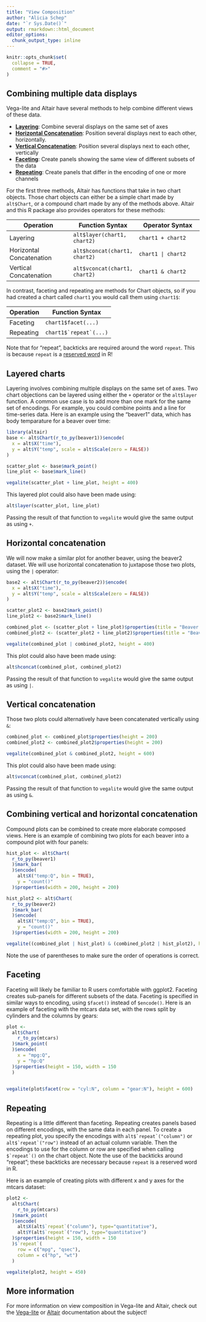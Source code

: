 ```yaml
---
title: "View Composition"
author: "Alicia Schep"
date: "`r Sys.Date()`"
output: rmarkdown::html_document
editor_options: 
  chunk_output_type: inline
---
```


```r
knitr::opts_chunk$set(
  collapse = TRUE,
  comment = "#>"
)
```

## Combining multiple data displays

Vega-lite and Altair have several methods to help combine different views of these data.  

* [**Layering**](#layer): Combine several displays on the same set of axes
* [**Horizontal Concatenation**](#hconcat): Position several displays next to each other, horizontally.
* [**Vertical Concatenation**](#vconcat): Position several displays next to each other, vertically
* [**Faceting**](#facet): Create panels showing the same view of different subsets of the data
* [**Repeating**](#repeat): Create panels that differ in the encoding of one or more channels

For the first three methods, Altair has functions that take in two chart objects. Those chart objects can either be a simple chart made by `alt$Chart`, or a compound chart made by any of the methods above.  Altair and this R package also provides operators for these methods:

| Operation  | Function Syntax | Operator Syntax |
| ------------- | ------------- | ------------- |
| Layering  | `alt$layer(chart1, chart2)`  | `chart1 + chart2`  |
| Horizontal Concatenation  | `alt$hconcat(chart1, chart2)`  | `chart1 | chart2`  |
| Vertical Concatenation  | `alt$vconcat(chart1, chart2)`  | `chart1 & chart2`  |

In contrast, faceting and repeating are methods for Chart objects, so if you had created a chart called `chart1` you would call them using `chart1$`:

| Operation  | Function Syntax |
| ------------- | ------------- |
| Faceting | `chart1$facet(...)`  |
| Repeating  | ``chart1$`repeat`(...)``  |

Note that for "repeat", backticks are required around the word `repeat`. This is because `repeat` is a [reserved word](http://stat.ethz.ch/R-manual/R-devel/library/base/html/Reserved.html) in R!

## Layered charts {#layer}

Layering involves combining multiple displays on the same set of axes. Two chart objections can be layered using either the `+` operator or the `alt$layer` function. A common use case is to add more than one mark for the same set of encodings.  For example, you could combine points and a line for time-series data. Here is an example using the "beaver1" data, which has body temparature for a beaver over time:

```r
library(altair)
base <- alt$Chart(r_to_py(beaver1))$encode(
  x = alt$X("time"),
  y = alt$Y("temp", scale = alt$Scale(zero = FALSE))
)

scatter_plot <- base$mark_point()
line_plot <- base$mark_line()

vegalite(scatter_plot + line_plot, height = 400)
```

This layered plot could also have been made using:

```r
alt$layer(scatter_plot, line_plot)
```

Passing the result of that function to `vegalite` would give the same output as using `+`.

## Horizontal concatenation {#hconcat}

We will now make a similar plot for another beaver, using the beaver2 dataset. We will use horizontal concatenation to juxtapose those two plots, using the `|` operator:

```r
base2 <- alt$Chart(r_to_py(beaver2))$encode(
  x = alt$X("time"),
  y = alt$Y("temp", scale = alt$Scale(zero = FALSE))
)

scatter_plot2 <- base2$mark_point()
line_plot2 <- base2$mark_line()

combined_plot <- (scatter_plot + line_plot)$properties(title = "Beaver 1", width = 200)
combined_plot2 <- (scatter_plot2 + line_plot2)$properties(title = "Beaver 2", width = 200)

vegalite(combined_plot | combined_plot2, height = 400)
```

This plot could also have been made using:

```r
alt$hconcat(combined_plot, combined_plot2)
```

Passing the result of that function to `vegalite` would give the same output as using `|`.

## Vertical concatenation {#vconcat}

Those two plots could alternatively have been concatenated vertically using `&`:

```r
combined_plot <- combined_plot$properties(height = 200)
combined_plot2 <- combined_plot2$properties(height = 200)

vegalite(combined_plot & combined_plot2, height = 600)
```

This plot could also have been made using:

```r
alt$vconcat(combined_plot, combined_plot2)
```

Passing the result of that function to `vegalite` would give the same output as using `&`.

## Combining vertical and horizontal concatenation

Compound plots can be combined to create more elaborate composed views. Here is an example of combining two plots for each beaver into a compound plot with four panels:

```r
hist_plot <- alt$Chart(
  r_to_py(beaver1)
  )$mark_bar(
  )$encode(
    alt$X("temp:Q", bin = TRUE),
    y = "count()"
  )$properties(width = 200, height = 200)

hist_plot2 <- alt$Chart(
  r_to_py(beaver2)
  )$mark_bar(
  )$encode(
    alt$X("temp:Q", bin = TRUE),
    y = "count()"
  )$properties(width = 200, height = 200)

vegalite((combined_plot | hist_plot) & (combined_plot2 | hist_plot2), height = 600)
```

Note the use of parentheses to make sure the order of operations is correct.  

## Faceting {#facet}

Faceting will likely be familiar to R users comfortable with ggplot2. Faceting creates sub-panels for different subsets of the data. Faceting is specified in similar ways to encoding, using `$facet()` instead of `$encode()`.  Here is an example of faceting with the mtcars data set, with the rows split by cylinders and the columns by gears:

```r
plot <- 
  alt$Chart(
    r_to_py(mtcars)
  )$mark_point(
  )$encode(
    x = "mpg:Q",
    y = "hp:Q"
  )$properties(height = 150, width = 150
  )
  

vegalite(plot$facet(row = "cyl:N", column = "gear:N"), height = 600)
```

## Repeating {#repeat}

Repeating is a little different than faceting. Repeating creates panels based on different encodings, with the same data in each panel. To create a repeating plot, you specify the encodings with ``alt$`repeat`("column")`` or  ``alt$`repeat`("row")`` instead of an actual column variable. Then the encodings to use for the column or row are specified when calling ``$`repeat`()`` on the chart object. Note the use of the backticks around "repeat"; these backticks are necessary because `repeat` is a reserved word in R. 

Here is an example of creating plots with different x and y axes for the mtcars dataset:

```r
plot2 <- 
  alt$Chart(
    r_to_py(mtcars)
  )$mark_point(
  )$encode(
    alt$X(alt$`repeat`("column"), type="quantitative"),
    alt$Y(alt$`repeat`("row"), type="quantitative")
  )$properties(height = 150, width = 150
  )$`repeat`(
    row = c("mpg", "qsec"),
    column = c("hp", "wt")
  )

vegalite(plot2, height = 450)
```

## More information

For more information on view composition in Vega-lite and Altair, check out the [Vega-lite](https://vega.github.io/vega-lite/docs/composition.html) or [Altair](https://altair-viz.github.io/user_guide/compound_charts.html#) documentation about the subject!


